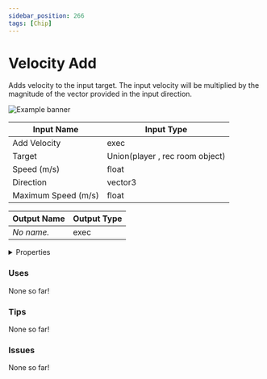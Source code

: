 ```yaml
---
sidebar_position: 266
tags: [Chip]
---
```


# Velocity Add

Adds velocity to the input target. The input velocity will be multiplied by the magnitude of the vector provided in the input direction.



![Example banner](./assets/1b5eca75-0e7e-4aff-8adc-c5e043cac29e.svg)

| Input Name | Input Type |
|-----------|-----------|
| Add Velocity | exec |
| Target | Union(player , rec room object) |
| Speed (m/s) | float |
| Direction | vector3 |
| Maximum Speed (m/s) | float |

| Output Name | Output Type |
|-----------|-----------|
| *No name.* | exec |


<details>
  <summary>Properties</summary>
  <div>
    <div>
    <table>
      <thead>
        <tr>
          <th>Is beta required?</th>
          <th>❌</th>
        </tr>
        <tr>
          <th>Is this chip a trolling risk?</th>
          <th>❌</th>
        </tr>
        <tr>
          <th>Chip UUPD</th>
          <th>._uuid</th>
        </tr>
      </thead>
    </table>
    </div>
  </div>
</details>

### Uses

None so far!

### Tips

None so far!

### Issues

None so far!